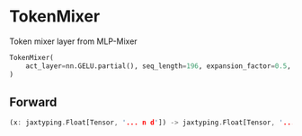 
# TokenMixer

Token mixer layer from MLP-Mixer

```python copy
TokenMixer(
    act_layer=nn.GELU.partial(), seq_length=196, expansion_factor=0.5, p=0.1
)
```



## Forward
```rust
(x: jaxtyping.Float[Tensor, '... n d']) -> jaxtyping.Float[Tensor, '... n d']
```
